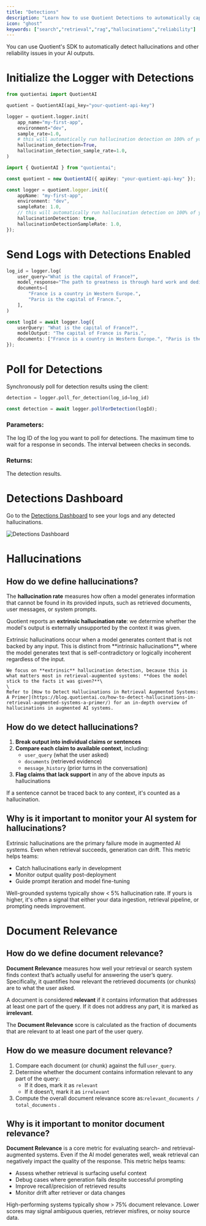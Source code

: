```yaml
---
title: "Detections"
description: "Learn how to use Quotient Detections to automatically capture hallucinations.."
icon: "ghost"
keywords: ["search","retrieval","rag","hallucinations","reliability"]
---
```


You can use Quotient's SDK to automatically detect hallucinations and other reliability issues in your AI outputs.

# Initialize the Logger with Detections

<CodeGroup>

```python logging.py
from quotientai import QuotientAI

quotient = QuotientAI(api_key="your-quotient-api-key")

logger = quotient.logger.init(
    app_name="my-first-app",
    environment="dev",
    sample_rate=1.0,
    # this will automatically run hallucination detection on 100% of your model outputs in relation to the documents you provide
    hallucination_detection=True,
    hallucination_detection_sample_rate=1.0,
)
```


```typescript logging.ts
import { QuotientAI } from "quotientai";

const quotient = new QuotientAI({ apiKey: "your-quotient-api-key" });

const logger = quotient.logger.init({
    appName: "my-first-app",
    environment: "dev",
    sampleRate: 1.0,
    // this will automatically run hallucination detection on 100% of your model outputs in relation to the documents you provide
    hallucinationDetection: true,
    hallucinationDetectionSampleRate: 1.0,
});
```

</CodeGroup>

# Send Logs with Detections Enabled

<CodeGroup>

```python logging.py
log_id = logger.log(
    user_query="What is the capital of France?",
    model_response="The path to greatness is through hard work and dedication.",
    documents=[
        "France is a country in Western Europe.",
        "Paris is the capital of France.",
    ],
)
```


```typescript logging.ts
const logId = await logger.log({
    userQuery: "What is the capital of France?",
    modelOutput: "The capital of France is Paris.",
    documents: ["France is a country in Western Europe.", "Paris is the capital of France."],
});
```

</CodeGroup>

# Poll for Detections

Synchronously poll for detection results using the client:

<CodeGroup>

```python logging.py
detection = logger.poll_for_detection(log_id=log_id)
```


```typescript logging.ts
const detection = await logger.pollForDetection(logId);
```

</CodeGroup>

### Parameters:

<ParamField path="log_id" type="string" required>
  The log ID of the log you want to poll for detections.
</ParamField>

<ParamField path="timeout" default="300" type="int">
  The maximum time to wait for a response in seconds.
</ParamField>

<ParamField path="poll_interval" default="2.0" type="float">
  The interval between checks in seconds.
</ParamField>

### Returns:

<ResponseField name="detection" type="object" required>
  The detection results.
</ResponseField>

# Detections Dashboard

Go to the [Detections Dashboard](https://app.quotientai.co/detections) to see your logs and any detected hallucinations.

![Detections Dashboard](../assets/detections-screenshot.png)

# Hallucinations

## How do we define hallucinations?

The **hallucination rate** measures how often a model generates information that cannot be found in its provided inputs, such as retrieved documents, user messages, or system prompts.

Quotient reports an **extrinsic hallucination rate**: we determine whether the model's output is externally unsupported by the context it was given.

<Accordion title="What is an Extrinsic Hallucination?">
  <Tip>
    Extrinsic hallucinations occur when a model generates content that is not backed by any input. This is distinct from **intrinsic hallucinations**, where the model generates text that is self-contradictory or logically incoherent regardless of the input.

    We focus on **extrinsic** hallucination detection, because this is what matters most in retrieval-augmented systems: **does the model stick to the facts it was given?**\
    \
    Refer to [How to Detect Hallucinations in Retrieval Augmented Systems: A Primer](https://blog.quotientai.co/how-to-detect-hallucinations-in-retrieval-augmented-systems-a-primer/) for an in-depth overview of hallucinations in augmented AI systems.
  </Tip>
</Accordion>

## How do we detect hallucinations?

1. **Break output into individual claims or sentences**
2. **Compare each claim to available context**, including:
   - `user_query` (what the user asked)
   - `documents` (retrieved evidence)
   - `message_history` (prior turns in the conversation)
3. **Flag claims that lack support** in any of the above inputs as hallucinations

If a sentence cannot be traced back to any context, it's counted as a hallucination.

## Why is it important to monitor your AI system for hallucinations?

Extrinsic hallucinations are the primary failure mode in augmented AI systems. Even when retrieval succeeds, generation can drift. This metric helps teams:

- Catch hallucinations early in development
- Monitor output quality post-deployment
- Guide prompt iteration and model fine-tuning

Well-grounded systems typically show \< 5% hallucination rate. If yours is higher, it's often a signal that either your data ingestion, retrieval pipeline, or prompting needs improvement.

# Document Relevance

## How do we define document relevance?

**Document Relevance** measures how well your retrieval or search system finds context that’s actually useful for answering the user’s query. Specifically, it quantifies how relevant the retrieved documents (or chunks) are to what the user asked. 

A document is considered **relevant** if it contains information that addresses at least one part of the query. If it does not address any part, it is marked as **irrelevant**.

The **Document Relevance** score is calculated as the fraction of documents that are relevant to at least one part of the user query.

## How do we measure document relevance?

1. Compare each document (or chunk) against the full `user_query`.
2. Determine whether the document contains information relevant to any part of the query:
   - If it does, mark it as `relevant`
   - If it doesn’t, mark it as `irrelevant`
3. Compute the overall document relevance score as:`relevant_documents / total_documents` .

## Why is it important to monitor document relevance?

**Document Relevance** is a core metric for evaluating search- and retrieval-augmented systems. Even if the AI model generates well, weak retrieval can negatively impact the quality of the response. This metric helps teams:

- Assess whether retrieval is surfacing useful context
- Debug cases where generation fails despite successful prompting
- Improve recall/precision of retrieved results
- Monitor drift after retriever or data changes

High-performing systems typically show \> 75% document relevance. Lower scores may signal ambiguous queries, retriever misfires, or noisy source data.